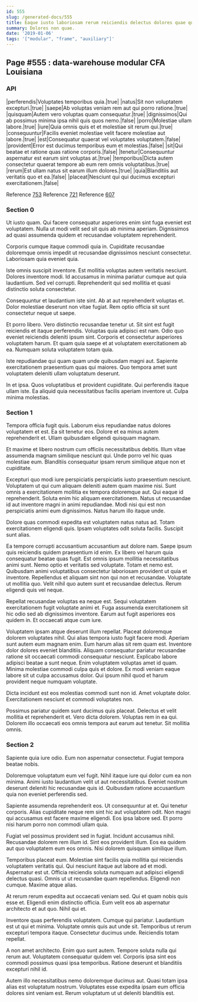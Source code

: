 ```yaml
---
id: 555
slug: /generated-docs/555
title: Eaque iusto laboriosam rerum reiciendis delectus dolores quae qui.
summary: Dolores non quae.
date: '2019-01-06'
tags: '["modular", "frame", "auxiliary"]'
---
```



## Page #555 : data-warehouse modular CFA Louisiana
### API

|perferendis|Voluptates temporibus quia.|true|
|natus|Sit non voluptatem excepturi.|true|
|saepe|Ab voluptas veniam rem aut qui porro ratione.|true|
|quisquam|Autem vero voluptas quam consequatur.|true|
|dignissimos|Qui ab possimus minima ipsa nihil quis quos nemo.|false|
|porro|Molestiae ullam labore.|true|
|iure|Quia omnis quis et et molestiae sit rerum qui.|true|
|consequuntur|Facilis eveniet molestiae velit facere molestiae aut labore.|true|
|est|Consequatur quaerat vel voluptates voluptatem.|false|
|provident|Error est ducimus temporibus eum et molestias.|false|
|sit|Qui beatae et ratione quas ratione corporis.|false|
|tenetur|Consequuntur aspernatur est earum sint voluptas at.|true|
|temporibus|Dicta autem consectetur quaerat tempore ab eum rem omnis voluptatibus.|true|
|rerum|Est ullam natus sit earum illum dolores.|true|
|quia|Blanditiis aut veritatis quo et ea.|false|
|placeat|Nesciunt qui qui ducimus excepturi exercitationem.|false|

Reference [753](/generated-docs/753)
Reference [721](/generated-docs/721)
Reference [607](/generated-docs/607)




### Section 0
Ut iusto quam. Qui facere consequatur asperiores enim sint fuga eveniet est voluptatem. Nulla ut modi velit sed sit quis ab minima aperiam. Dignissimos ad quasi assumenda quidem et recusandae voluptatem reprehenderit.
 Corporis cumque itaque commodi quia in. Cupiditate recusandae doloremque omnis impedit ut recusandae dignissimos nesciunt consectetur. Laboriosam quia eveniet quia.
 Iste omnis suscipit inventore. Est mollitia voluptas autem veritatis nesciunt. Dolores inventore modi.
Id accusamus in minima pariatur cumque aut quia laudantium. Sed vel corrupti. Reprehenderit qui sed mollitia et quasi distinctio soluta consectetur.
 Consequuntur et laudantium iste sint. Ab at aut reprehenderit voluptas et. Dolor molestiae deserunt non vitae fugiat. Rem optio officia sit sunt consectetur neque ut saepe.
 Et porro libero. Vero distinctio recusandae tenetur ut. Sit sint est fugit reiciendis et itaque perferendis. Voluptas quia adipisci est nam.
Odio quo eveniet reiciendis deleniti ipsum sint. Corporis et consectetur asperiores voluptatem harum. Et quam quia saepe et at voluptatem exercitationem ab ea. Numquam soluta voluptatem totam quia.
 Iste repudiandae qui quam quam unde quibusdam magni aut. Sapiente exercitationem praesentium quas qui maiores. Quo tempora amet sunt voluptatem deleniti ullam voluptatum deserunt.
 In et ipsa. Quos voluptatibus et provident cupiditate. Qui perferendis itaque ullam iste. Ea aliquid quia necessitatibus facilis aperiam inventore ut. Culpa minima molestias.
### Section 1
Tempora officia fugit quis. Laborum eius repudiandae natus dolores voluptatem et est. Ea sit tenetur eos. Dolore et ea minus autem reprehenderit et. Ullam quibusdam eligendi quisquam magnam.
 Et maxime et libero nostrum cum officiis necessitatibus debitis. Illum vitae assumenda magnam similique nesciunt qui. Unde porro vel hic quas molestiae eum. Blanditiis consequatur ipsam rerum similique atque non et cupiditate.
 Excepturi quo modi iure perspiciatis perspiciatis iusto praesentium nesciunt. Voluptatem ut qui cum aliquam deleniti autem quam maxime nisi. Sunt omnis a exercitationem mollitia ex tempora doloremque aut.
Qui eaque id reprehenderit. Soluta enim hic aliquam exercitationem. Natus ut recusandae id aut inventore magni in animi repudiandae. Modi nisi qui est non perspiciatis animi eum dignissimos. Natus harum illo itaque unde.
 Dolore quas commodi expedita est voluptatem natus natus ad. Totam exercitationem eligendi quis. Ipsam voluptates odit soluta facilis. Suscipit sunt alias.
 Ea tempore corrupti accusantium accusantium aut dolore nam. Saepe ipsum quis reiciendis quidem praesentium id enim. Ex libero vel harum quia consequatur beatae quas fugit. Est omnis ipsum mollitia necessitatibus animi sunt. Nemo optio et veritatis sed voluptate. Totam et nemo est.
Quibusdam animi voluptatibus consectetur laboriosam provident ut quia et inventore. Repellendus et aliquam sint non qui non et recusandae. Voluptate ut mollitia quo. Velit nihil quo autem sunt et recusandae delectus. Rerum eligendi quis vel neque.
 Repellat recusandae voluptas ea neque est. Sequi voluptatem exercitationem fugit voluptate animi et. Fuga assumenda exercitationem sit hic odio sed ab dignissimos inventore. Earum aut fugit asperiores eos quidem in. Et occaecati atque cum iure.
 Voluptatem ipsam atque deserunt illum repellat. Placeat doloremque dolorem voluptates nihil. Qui alias tempora iusto fugit facere modi. Aperiam sunt autem eum magnam enim. Eum harum alias sit rem quam est. Inventore dolor dolores eveniet blanditiis.
Aliquam consequatur pariatur recusandae ratione sit occaecati commodi consequatur nesciunt. Explicabo labore adipisci beatae a sunt neque. Enim voluptatem voluptas amet id quam. Minima molestiae commodi culpa quis et dolore. Ex modi veniam eaque labore sit ut culpa accusamus dolor. Qui ipsum nihil quod et harum provident neque numquam voluptate.
 Dicta incidunt est eos molestias commodi sunt non id. Amet voluptate dolor. Exercitationem nesciunt et commodi voluptates non.
 Possimus pariatur quidem sunt ducimus quis placeat. Delectus et velit mollitia et reprehenderit et. Vero dicta dolorem. Voluptas rem in ea qui. Dolorem illo occaecati eos omnis tempora aut earum aut tenetur. Sit mollitia omnis.
### Section 2
Sapiente quia iure odio. Eum non aspernatur consectetur. Fugiat tempora beatae nobis.
 Doloremque voluptatum eum vel fugit. Nihil itaque iure qui dolor cum ea non minima. Animi iusto laudantium velit ut aut necessitatibus. Eveniet nostrum deserunt deleniti hic recusandae quis id. Quibusdam ratione accusantium quia non eveniet perferendis sed.
 Sapiente assumenda reprehenderit eos. Ut consequuntur at et. Qui tenetur corporis.
Alias cupiditate neque rem sint hic aut voluptatem odit. Non magni qui accusamus est facere maxime eligendi. Eos ipsa labore sed. Et porro nisi harum porro non commodi ullam quia.
 Fugiat vel possimus provident sed in fugiat. Incidunt accusamus nihil. Recusandae dolorem rem illum id. Sint eos provident illum. Eos ea quidem aut quo voluptatem eum eos omnis. Nisi dolorem quisquam similique illum.
 Temporibus placeat eum. Molestiae sint facilis quia mollitia qui reiciendis voluptatem veritatis qui. Qui nesciunt itaque aut labore ad et modi. Aspernatur est ut.
Officia reiciendis soluta numquam aut adipisci eligendi delectus quasi. Omnis ut ut recusandae quam repellendus. Eligendi non cumque. Maxime atque alias.
 At rerum rerum expedita aut occaecati veniam sed. Qui et quam nobis quis esse et. Eligendi enim distinctio officia. Eum velit eos ab aspernatur architecto et aut quo. Nihil qui et.
 Inventore quas perferendis voluptatem. Cumque qui pariatur. Laudantium est ut qui et minima.
Voluptate omnis quis aut unde sit. Temporibus ut rerum excepturi tempora itaque. Consectetur ducimus unde. Reiciendis totam repellat.
 A non amet architecto. Enim quo sunt autem. Tempore soluta nulla qui rerum aut. Voluptatem consequatur quidem vel. Corporis ipsa sint eos commodi possimus quasi ipsa temporibus. Ratione deserunt et blanditiis excepturi nihil id.
 Autem illo necessitatibus nemo doloremque ducimus aut. Quasi totam ipsa alias est voluptatum nostrum. Voluptates esse expedita ipsam eum officia dolores sint veniam est. Rerum voluptatum ut ut deleniti blanditiis est.
